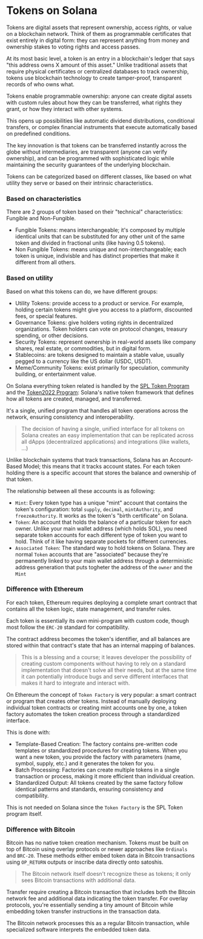 
# Tokens on Solana

Tokens are digital assets that represent ownership, access rights, or value on a blockchain network. Think of them as programmable certificates that exist entirely in digital form: they can represent anything from money and ownership stakes to voting rights and access passes.

At its most basic level, a token is an entry in a blockchain's ledger that says "this address owns X amount of this asset." Unlike traditional assets that require physical certificates or centralized databases to track ownership, tokens use blockchain technology to create tamper-proof, transparent records of who owns what.

<ArticleSection name="Why Token Matters" id="why-token-matters" level="h2" />

Tokens enable programmable ownership: anyone can create digital assets with custom rules about how they can be transferred, what rights they grant, or how they interact with other systems. 

This opens up possibilities like automatic dividend distributions, conditional transfers, or complex financial instruments that execute automatically based on predefined conditions.

The key innovation is that tokens can be transferred instantly across the globe without intermediaries, are transparent (anyone can verify ownership), and can be programmed with sophisticated logic while maintaining the security guarantees of the underlying blockchain.

<ArticleSection name="Different types of Tokens" id="different-types-of-tokens" level="h2" />

Tokens can be categorized based on different classes, like based on what utility they serve or based on their intrinsic characteristics.

### Based on characteristics

There are 2 groups of token based on their "technical" characteristics: Fungible and Non-Fungible.

- Fungible Tokens: means interchangeable; it's composed by multiple identical units that can be substituted for any other unit of the same token and divided in fractional units (like having 0.5 tokens).
- Non Fungible Tokens: means unique and non-interchangeable; each token is unique, indivisble and has distinct properties that make it different from all others. 

### Based on utility

Based on what this tokens can do, we have different groups:

- Utility Tokens: provide access to a product or service. For example, holding certain tokens might give you access to a platform, discounted fees, or special features.
- Governance Tokens: give holders voting rights in decentralized organizations. Token holders can vote on protocol changes, treasury spending, or other decisions.
- Security Tokens: represent ownership in real-world assets like company shares, real estate, or commodities, but in digital form.
- Stablecoins: are tokens designed to maintain a stable value, usually pegged to a currency like the US dollar (USDC, USDT).
- Meme/Community Tokens: exist primarily for speculation, community building, or entertainment value.

<ArticleSection name="Difference between other Blockchains" id="difference-between-other-blockchains" level="h2" />

On Solana everything token related is handled by the [SPL Token Program](https://github.com/solana-program/token) and the [Token2022 Program](en/courses/token-2022-program): Solana's native token framework that defines how all tokens are created, managed, and transferred. 

It's a single, unified program that handles all token operations across the network, ensuring consistency and interoperability.

> The decision of having a single, unified interface for all tokens on Solana creates an easy implementation that can be replicated across all dApps (decentralized applications) and integrations (like wallets, ...)

Unlike blockchain systems that track transactions, Solana has an Account-Based Model; this means that it tracks account states. For each token holding there is a specific account that stores the balance and ownership of that token. 

The relationship between all these accounts is as following:
- `Mint`: Every token type has a unique "mint" account that contains the token's configuration: total `supply`, `decimal`, `mintAuthority`, and `freezeAuthority`. It works as the token's "birth certificate" on Solana.
- `Token`: An account that holds the balance of a particular token for each owner. Unlike your main wallet address (which holds SOL), you need separate token accounts for each different type of token you want to hold. Think of it like having separate pockets for different currencies.
- `Associated Token`: The standard way to hold tokens on Solana. They are normal `Token` accounts that are "associated" because they're permanently linked to your main wallet address through a deterministic address generation that puts togheter the address of the `owner` and the `Mint`

### Difference with Ethereum

For each token, Ethereum requires deploying a complete smart contract that contains all the token logic, state management, and transfer rules. 

Each token is essentially its own mini-program with custom code, though most follow the `ERC-20` standard for compatibility. 

The contract address becomes the token's identifier, and all balances are stored within that contract's state that has an internal mapping of balances.

> This is a blessing and a course; it leaves developer the possibility of creating custom components without having to rely on a standard implementation that doesn't solve all their needs, but at the same time it can potentially introduce bugs and serve different interfaces that makes it hard to integrate and interact with.

On Ethereum the concept of `Token Factory` is very popular: a smart contract or program that creates other tokens. Instead of manually deploying individual token contracts or creating mint accounts one by one, a token factory automates the token creation process through a standardized interface.

This is done with:
- Template-Based Creation: The factory contains pre-written code templates or standardized procedures for creating tokens. When you want a new token, you provide the factory with parameters (name, symbol, supply, etc.) and it generates the token for you.
- Batch Processing: Factories can create multiple tokens in a single transaction or process, making it more efficient than individual creation.
- Standardized Output: All tokens created by the same factory follow identical patterns and standards, ensuring consistency and compatibility.

This is not needed on Solana since the `Token Factory` is the SPL Token program itself.

### Difference with Bitcoin

Bitcoin has no native token creation mechanism. Tokens must be built on top of Bitcoin using overlay protocols or newer approaches like `Ordinals` and `BRC-20`. These methods either embed token data in Bitcoin transactions using `OP_RETURN` outputs or inscribe data directly onto satoshis. 

> The Bitcoin network itself doesn't recognize these as tokens; it only sees Bitcoin transactions with additional data.

Transfer require creating a Bitcoin transaction that includes both the Bitcoin network fee and additional data indicating the token transfer. For overlay protocols, you're essentially sending a tiny amount of Bitcoin while embedding token transfer instructions in the transaction data. 

The Bitcoin network processes this as a regular Bitcoin transaction, while specialized software interprets the embedded token data.